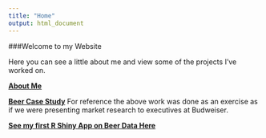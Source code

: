 ```yaml
---
title: "Home"
output: html_document
---
```



###Welcome to my Website 

Here you can see a little about me and view some of the projects I've worked on.

[**About Me**](https://megnn.github.io/AboutMe.html)

[**Beer Case Study**](https://megnn.github.io/CaseStudy.html)
For reference the above work was done as an exercise as if we were presenting market research to executives at Budweiser.

[**See my first R Shiny App on Beer Data Here**](https://megnn.github.io/AboutMe.html)

```r

```

